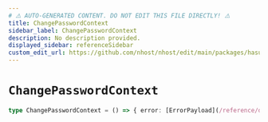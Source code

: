 ```yaml
---
# ⚠️ AUTO-GENERATED CONTENT. DO NOT EDIT THIS FILE DIRECTLY! ⚠️
title: ChangePasswordContext
sidebar_label: ChangePasswordContext
description: No description provided.
displayed_sidebar: referenceSidebar
custom_edit_url: https://github.com/nhost/nhost/edit/main/packages/hasura-auth-js/src/machines/change-password.ts#L9
---
```


# `ChangePasswordContext`

```ts
type ChangePasswordContext = () => { error: [ErrorPayload](/reference/docgen/react/types/error-payload) | null }
```
